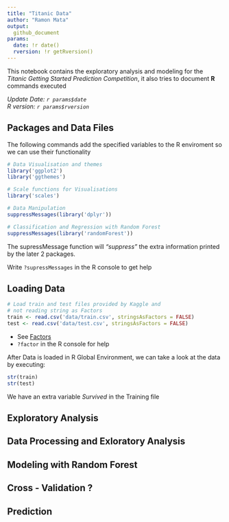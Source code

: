```yaml
---
title: "Titanic Data"
author: "Ramon Mata"
output:
  github_document
params:
  date: !r date()
  rversion: !r getRversion()
---
```


This notebook contains the exploratory analysis and modeling for the *Titanic Getting Started Prediction Competition*, it also tries to document **R** commands executed

*Update Date: `r params$date`*  
*R version: `r params$rversion`*  

## Packages and Data Files
The following commands add the specified variables to the R enviroment so we can use their functionality
```r
# Data Visualisation and themes
library('ggplot2')
library('ggthemes')

# Scale functions for Visualisations
library('scales')

# Data Manipulation
suppressMessages(library('dplyr'))

# Classification and Regression with Random Forest
suppressMessages(library('randomForest'))

```
The supressMessage function will *"suppress"* the extra information printed by the later 2 packages.

Write `?supressMessages` in the R console to get help

## Loading Data
```r
# Load train and test files provided by Kaggle and
# not reading string as Factors
train <- read.csv('data/train.csv', stringsAsFactors = FALSE)
test <- read.csv('data/test.csv', stringsAsFactors = FALSE)
```

- See [Factors](https://stat.ethz.ch/R-manual/R-devel/library/base/html/factor.html)
- `?factor` in the R console for help

After Data is loaded in R Global Environment, we can take a look at the data by executing:
```r
str(train)
str(test)
```

We have an extra variable *Survived* in the Training file


## Exploratory Analysis

## Data Processing and Exloratory Analysis

## Modeling with Random Forest

## Cross - Validation ?

## Prediction

